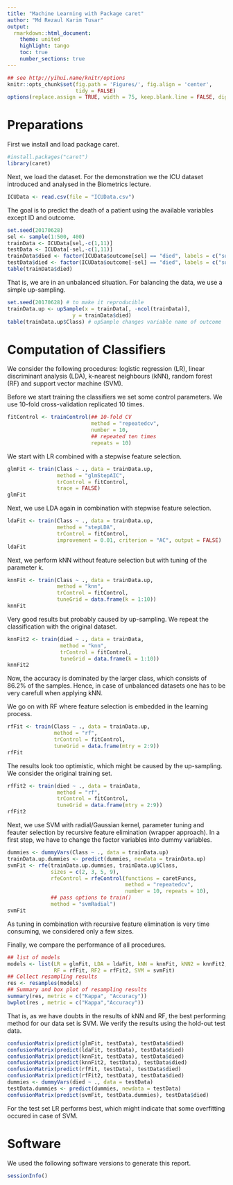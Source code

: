 ---
title: "Machine Learning with Package caret"
author: "Md Rezaul Karim Tusar"
output:
  rmarkdown::html_document:
    theme: united
    highlight: tango
    toc: true
    number_sections: true
---

```{r setup, include=FALSE, cache=FALSE}
## see http://yihui.name/knitr/options
knitr::opts_chunk$set(fig.path = 'Figures/', fig.align = 'center',
                      tidy = FALSE)
options(replace.assign = TRUE, width = 75, keep.blank.line = FALSE, digits = 6)
```

# Preparations
First we install and load package caret. 
```{r}
#install.packages("caret")
library(caret)
```

Next, we load the dataset. For the demonstration we the ICU dataset introduced
and analysed in the Biometrics lecture.
```{r, cache = TRUE}
ICUData <- read.csv(file = "ICUData.csv")
```

The goal is to predict the death of a patient using the available variables
except ID and outcome.
```{r}
set.seed(20170628)
sel <- sample(1:500, 400)
trainData <- ICUData[sel,-c(1,11)]
testData <- ICUData[-sel,-c(1,11)]
trainData$died <- factor(ICUData$outcome[sel] == "died", labels = c("survived", "died"))
testData$died <- factor(ICUData$outcome[-sel] == "died", labels = c("survived", "died"))
table(trainData$died)
```

That is, we are in an unbalanced situation. For balancing the data, we use 
a simple up-sampling.
```{r}
set.seed(20170628) # to make it reproducible
trainData.up <- upSample(x = trainData[, -ncol(trainData)],
                     y = trainData$died)   
table(trainData.up$Class) # upSample changes variable name of outcome
```

# Computation of Classifiers
We consider the following procedures: logistic regression (LR), linear discriminant analysis (LDA), 
k-nearest neighbours (kNN), random forest (RF) and support vector machine (SVM).

Before we start training the classifiers we set some control parameters. We use
10-fold cross-validation replicated 10 times.
```{r}
fitControl <- trainControl(## 10-fold CV
                           method = "repeatedcv",
                           number = 10,
                           ## repeated ten times
                           repeats = 10)
```

We start with LR combined with a stepwise feature selection.
```{r, cache=TRUE}
glmFit <- train(Class ~ ., data = trainData.up, 
                method = "glmStepAIC", 
                trControl = fitControl,
                trace = FALSE)
glmFit
```

Next, we use LDA again in combination with stepwise feature selection.
```{r, warning = FALSE, cache=TRUE}
ldaFit <- train(Class ~ ., data = trainData.up, 
                method = "stepLDA", 
                trControl = fitControl,
                improvement = 0.01, criterion = "AC", output = FALSE)
ldaFit
```

Next, we perform kNN without feature selection but with tuning of the 
parameter k.
```{r, cache=TRUE}
knnFit <- train(Class ~ ., data = trainData.up, 
                method = "knn", 
                trControl = fitControl,
                tuneGrid = data.frame(k = 1:10))
knnFit
```

Very good results but probably caused by up-sampling. We repeat the 
classification with the original dataset.
```{r, cache=TRUE}
knnFit2 <- train(died ~ ., data = trainData, 
                 method = "knn", 
                 trControl = fitControl,
                 tuneGrid = data.frame(k = 1:10))
knnFit2
```

Now, the accuracy is dominated by the larger class, which consists of $86.2\%$
of the samples. Hence, in case of unbalanced datasets one has to be very 
carefull when applying kNN.

We go on with RF where feature selection is embedded in the learning process.
```{r, cache=TRUE}
rfFit <- train(Class ~ ., data = trainData.up, 
               method = "rf", 
               trControl = fitControl,
               tuneGrid = data.frame(mtry = 2:9))
rfFit
```

The results look too optimistic, which might be caused by the up-sampling. We
consider the original training set.
```{r, cache=TRUE}
rfFit2 <- train(died ~ ., data = trainData, 
                method = "rf", 
                trControl = fitControl,
                tuneGrid = data.frame(mtry = 2:9))
rfFit2
```

Next, we use SVM with radial/Gaussian kernel, parameter tuning and 
feauter selection by recursive feature elimination (wrapper approach).
In a first step, we have to change the factor variables into dummy variables.
```{r, cache=TRUE}
dummies <- dummyVars(Class ~ ., data = trainData.up)
trainData.up.dummies <- predict(dummies, newdata = trainData.up)
svmFit <- rfe(trainData.up.dummies, trainData.up$Class,
              sizes = c(2, 3, 5, 9),
              rfeControl = rfeControl(functions = caretFuncs,
                                      method = "repeatedcv",
                                      number = 10, repeats = 10),
              ## pass options to train()
              method = "svmRadial")
svmFit
```

As tuning in combination with recursive feature elimination is very time consuming, 
we considered only a few sizes.

Finally, we compare the performance of all procedures.
```{r}
## list of models
models <- list(LR = glmFit, LDA = ldaFit, kNN = knnFit, kNN2 = knnFit2,
               RF = rfFit, RF2 = rfFit2, SVM = svmFit)
## Collect resampling results
res <- resamples(models)
## Summary and box plot of resampling results
summary(res, metric = c("Kappa", "Accuracy"))
bwplot(res , metric = c("Kappa","Accuracy"))
```

That is, as we have doubts in the results of kNN and RF, the best performing method
for our data set is SVM. We verify the results using the hold-out test data. 

```{r}
confusionMatrix(predict(glmFit, testData), testData$died)
confusionMatrix(predict(ldaFit, testData), testData$died)
confusionMatrix(predict(knnFit, testData), testData$died)
confusionMatrix(predict(knnFit2, testData), testData$died)
confusionMatrix(predict(rfFit, testData), testData$died)
confusionMatrix(predict(rfFit2, testData), testData$died)
dummies <- dummyVars(died ~ ., data = testData)
testData.dummies <- predict(dummies, newdata = testData)
confusionMatrix(predict(svmFit, testData.dummies), testData$died)
```

For the test set LR performs best, which might indicate that some overfitting
occured in case of SVM.

# Software
We used the following software versions to generate this report.
```{r, info, echo = FALSE}
sessionInfo()
```
